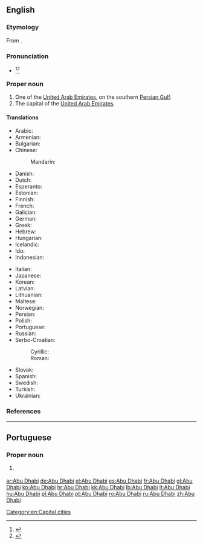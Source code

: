 ==English==
{{wikipedia}}

===Etymology===
From {{etyl|ar|en}} {{term|أَبُوظَبِي|tr=ʾabū ẓabī||father of the gazelle|lang=ar}}.

===Pronunciation===
* {{a|US}} {{IPA|/ˈɑ.bu ˈdɑ.bi/|/ˈɑ.bu ˈðɑ.bi/|/ˈɑ.bu ˈdæ.bi/}}<ref name=RHD>{{reference-book | last =| first = | authorlink =  | coauthors =  | editor =Urdang, Laurence    | others =  | title = The Random House College Dictionary | origdate =  | origyear = 1975| origmonth =  | url =  | format =  | accessdate =  | accessyear =  | accessmonth =  | edition =  | date =  | year =1984| month =  | publisher =Random House, Inc.  | location = New York, NY | language =  | id =  | doi = | isbn =0-394-43600-8 | lccn = | ol = | pages =6| chapter =  | chapterurl =  | quote =}}</ref><ref name=OCD>{{reference-book | last =| first = | authorlink =  | coauthors =  | editor =Lindberg, Christine A.    | others =  | title = The Oxford College Dictionary | origdate =  | origyear = 2002| origmonth =  | url =  | format =  | accessdate =  | accessyear =  | accessmonth =  | edition = 2nd | date =  | year =2007| month =  | publisher =Spark Publishing.  | location =New York, NY | language =  | id =  | doi = | isbn =978-1-4114-0500-4 | lccn = | ol = | pages =5| chapter =  | chapterurl =  | quote =}}</ref>

===Proper noun===
{{en-proper noun}}

# One of the [[United Arab Emirates]], on the southern [[Persian Gulf]].
# The capital of the [[United Arab Emirates]].

====Translations====
{{trans-top|capital of UAE}}
* Arabic: {{t|ar|أبوظبي|m|tr=ʾabū-ẓābī}}
* Armenian: {{t|hy|Աբու Դաբի|tr=Abu Dabi}}
* Bulgarian: {{t|bg|Абу Даби|m|tr=Ábu Dábi}}
* Chinese:
*: Mandarin: {{t+|cmn|阿布扎比|tr=Ābùzābǐ|sc=Hani}}
* Danish: {{t|da|Abu Dhabi}}
* Dutch: {{t|nl|Abu Dhabi}}
* Esperanto: {{t|eo|Abu-Dabio}}
* Estonian: {{t|et|Abu Dhabi}}
* Finnish: {{t|fi|Abu Dhabi}}
* French: {{t+|fr|Abou Dabi|m}}
* Galician: {{t|gl|Abu Dabi}}
* German: {{t+|de|Abu Dhabi|n}}
* Greek: {{t|el|Αμπού Νταμπί|tr=Aboú Ntabí}}
* Hebrew: {{t|he|אבו דאבי}}
* Hungarian: {{t+|hu|Abu-Dzabi}}
* Icelandic: {{t|is|Abú Dabí}}
* Ido: {{t|io|Abu Dhabi}}
* Indonesian: {{t|id|Abu Dhabi}}
{{trans-mid}}
* Italian: {{t|it|Abu Dhabi}}
* Japanese: {{t|ja|アブダビ|tr=Abudabi}}
* Korean: {{t|ko|아부다비|tr=Abudabi|sc=Hang}}
* Latvian: {{t|lv|Abū Dabī}}
* Lithuanian: {{t+|lt|Abu Dabis}}
* Maltese: {{t|mt|Abu Dhabi}}
* Norwegian: {{t|no|Abu Dhabi}}
* Persian: {{t|fa|ابوظبی|tr=Abuzâbi|sc=fa-Arab}}
* Polish: {{t+|pl|Abu Zabi|n}}
* Portuguese: {{t+|pt|Abu Dhabi}}
* Russian: {{t+|ru|Абу-Даби|m|tr=Ábu-Dábi}} {{qualifier|indeclinable}}
* Serbo-Croatian:
*: Cyrillic: {{t|sh|Абу Даби|m|sc=Cyrl}}
*: Roman: {{t|sh|Abu Dabi|m}}
* Slovak: {{t|sk|Abú Dábí}}
* Spanish: {{t+|es|Abu Dhabi}}
* Swedish: {{t|sv|Abu Dhabi}}
* Turkish: {{t|tr|Abu Dabi}}
* Ukrainian: {{t|uk|Абу-Дабі|m|tr=Ábu-Dábi}}
{{trans-bottom}}

===References===
<references/>

[[Category:en:Capital cities]]

----

==Portuguese==

===Proper noun===
{{pt-proper noun}}

# {{l/en|Abu Dhabi}} {{gloss|capital of UAE}}

[[ar:Abu Dhabi]]
[[de:Abu Dhabi]]
[[el:Abu Dhabi]]
[[es:Abu Dhabi]]
[[fr:Abu Dhabi]]
[[gl:Abu Dhabi]]
[[ko:Abu Dhabi]]
[[hr:Abu Dhabi]]
[[kk:Abu Dhabi]]
[[lb:Abu Dhabi]]
[[lt:Abu Dhabi]]
[[hu:Abu Dhabi]]
[[pl:Abu Dhabi]]
[[pt:Abu Dhabi]]
[[ro:Abu Dhabi]]
[[ru:Abu Dhabi]]
[[zh:Abu Dhabi]]